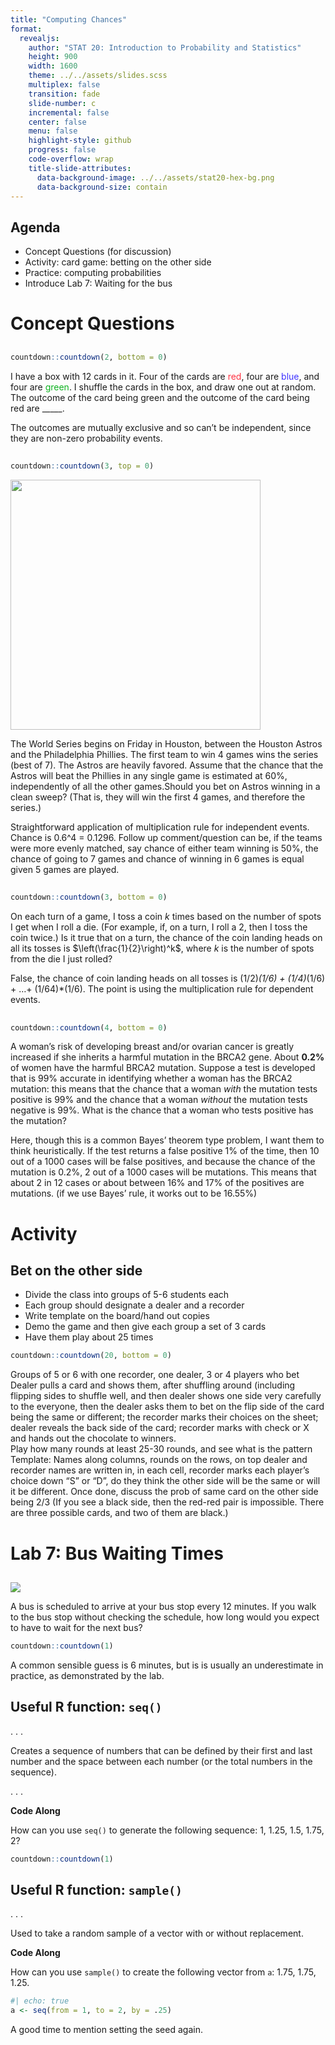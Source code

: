 ```yaml
---
title: "Computing Chances"
format:
  revealjs:
    author: "STAT 20: Introduction to Probability and Statistics"
    height: 900
    width: 1600
    theme: ../../assets/slides.scss
    multiplex: false
    transition: fade
    slide-number: c
    incremental: false
    center: false
    menu: false
    highlight-style: github
    progress: false
    code-overflow: wrap
    title-slide-attributes:
      data-background-image: ../../assets/stat20-hex-bg.png
      data-background-size: contain
---
```


## Agenda

- Concept Questions (for discussion)
- Activity: card game: betting on the other side
- Practice: computing probabilities
- Introduce Lab 7: Waiting for the bus

# Concept Questions

##

```r
countdown::countdown(2, bottom = 0)
```



:::{.poll}
I have a box with 12 cards in it.  Four of the cards are [red]{style="color:#FF3342"}, four are [blue]{style="color:#3F33FF"}, and four are [green]{style="color:#0EB220"}. I shuffle the cards in the box, and draw one out at random. The outcome of the card being green and the outcome of the card being red are _____.
:::

:::{.notes}
The outcomes are mutually exclusive and so can't be independent, since they are non-zero probability events.
:::


##


```r
countdown::countdown(3, top = 0)
```

![](images/phillies-astros.jpg){width=400}

:::{.poll}
The World Series begins on Friday in Houston, between the Houston Astros and the Philadelphia Phillies. The first team to win 4 games wins the series (best of 7). The Astros are heavily favored. Assume that the chance that the Astros will beat the Phillies in any single game is estimated at  60%, independently of all the other games.Should you bet on Astros winning in a clean sweep? (That is, they will win the first 4 games, and therefore the series.)
:::

:::{.notes}
Straightforward application of multiplication rule for independent events. Chance is 0.6^4 = 0.1296. Follow up comment/question can be, if the teams were more evenly matched, say chance of either team winning is 50%, the chance of going to 7 games and chance of winning in 6 games is equal given 5 games are played. 
:::

## 

```r
countdown::countdown(3, bottom = 0)
```

:::{.poll}
On each turn of a game, I toss a coin $k$ times based on the number of spots I get when I roll a die. (For example, if, on a turn, I roll a 2, then I toss the coin twice.) 
Is it true that on a turn, the chance of the coin landing heads on all its tosses is $\left(\frac{1}{2}\right)^k$, where $k$ is the number of spots from the die I just rolled?
:::

:::{.notes}
False, the chance of coin landing heads on all tosses is (1/2)*(1/6) + (1/4)*(1/6) + ...+ (1/64)*(1/6). The point is using the multiplication rule for dependent events.
:::





## 

```r
countdown::countdown(4, bottom = 0)
```

:::{.poll}
A woman’s risk of developing breast and/or ovarian cancer is greatly increased if she inherits a harmful mutation in the BRCA2 gene. About **0.2%** of women have the harmful BRCA2 mutation. Suppose a test is developed that is 99% accurate in identifying whether a woman has the BRCA2 mutation: this means that the chance that a woman *with* the mutation tests positive is 99% and the chance that a woman *without* the mutation tests negative is 99%. What is the chance that a woman who tests positive has the mutation?
:::

:::{.notes}
Here, though this is a common Bayes' theorem type problem, I want them to think heuristically. If the test returns a false positive 1% of the time, then 10 out of a 1000 cases will be false positives, and because the chance of the mutation is 0.2%, 2 out of a 1000 cases will be mutations. This means that about 2 in 12 cases or about between 16% and 17% of the positives are mutations. (if we use Bayes' rule, it works out to be 16.55%)
:::


# Activity

## Bet on the other side

- Divide the class into groups of 5-6 students each
- Each group should designate a dealer and a recorder 
- Write template on the board/hand out copies
- Demo the game and then give each group a set of 3 cards
- Have them play about 25 times

```r
countdown::countdown(20, bottom = 0)
```


:::{.notes}
Groups of 5 or 6 with one recorder, one dealer, 3 or 4 players who bet
Dealer pulls a card and shows them, after shuffling around (including flipping sides to shuffle well, and then dealer shows one side very carefully to the everyone, then the dealer asks them to bet on the flip side of the card being the same or different; the recorder marks their choices on the sheet; dealer reveals the back side of the card; recorder marks with check or X and hands out the chocolate to winners.  
Play how many rounds  at least 25-30 rounds, and see what is the pattern
Template: Names along columns, rounds on the rows, on top dealer and recorder names are written in, in each cell, recorder marks each player’s choice down “S” or “D”, do they think the other side will be the same or will it be different. 
Once done, discuss the prob of same card on the other side being 2/3 (If you see a black side, then the red-red pair is impossible. There are three possible cards, and two of them are black.)
:::


# Lab 7: Bus Waiting Times

## 
![](../labs/images/bus.jpeg){fig-align=center}

:::poll
A bus is scheduled to arrive at your bus stop every 12 minutes. If you walk to the bus stop without checking the schedule, how long would you expect to have to wait for the next bus?
:::

```r
countdown::countdown(1)
```

:::notes
A common sensible guess is 6 minutes, but is is usually an underestimate in practice, as demonstrated by the lab.
:::


## Useful R function: `seq()`

. . .

Creates a sequence of numbers that can be defined by their first and last number and the space between each number (or the total numbers in the sequence).

. . . 

:::poll
**Code Along**

How can you use `seq()` to generate the following sequence: 1, 1.25, 1.5, 1.75, 2?
:::

```r
countdown::countdown(1)
```



## Useful R function: `sample()`

. . .

Used to take a random sample of a vector with or without replacement. 


:::poll
**Code Along**

How can you use `sample()` to create the following vector from `a`: 1.75, 1.75, 1.25.

```r
#| echo: true
a <- seq(from = 1, to = 2, by = .25)
```

:::

:::notes
A good time to mention setting the seed again.
:::